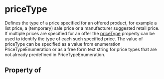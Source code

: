 # priceType

Defines the type of a price specified for an offered product, for example a list price, a (temporary) sale price or a manufacturer suggested retail price. If multiple prices are specified for an offer the <a class="localLink" href="/priceType">priceType</a> property can be used to identify the type of each such specified price. The value of priceType can be specified as a value from enumeration PriceTypeEnumeration or as a free form text string for price types that are not already predefined in PriceTypeEnumeration.

## Property of



